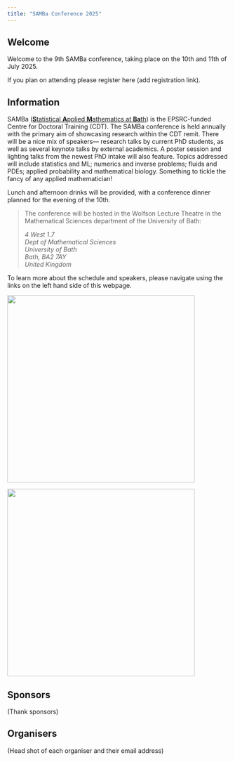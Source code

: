 ```yaml
---
title: "SAMBa Conference 2025"
---
```


## Welcome

Welcome to the 9th SAMBa conference, taking place on the 10th and 11th of July 2025.

If you plan on attending please register here (add registration link).

## Information

SAMBa ([**S**tatistical **A**pplied **M**athematics at **Ba**th](https://samba.ac.uk/)) is the EPSRC-funded Centre for Doctoral Training (CDT). The SAMBa conference is held annually with the primary aim of showcasing research within the CDT remit. There will be a nice mix of speakers— research talks by current PhD students, as well as several keynote talks by external academics. A poster session and lighting talks from the newest PhD intake will also feature. Topics addressed will include statistics and ML; numerics and inverse problems; fluids and PDEs; applied probability and mathematical biology. Something to tickle the fancy of any applied mathematician!

Lunch and afternoon drinks will be provided, with a conference dinner planned for the evening of the 10th.

> The conference will be hosted in the Wolfson Lecture Theatre in the Mathematical Sciences department of the University of Bath:
>
> *4 West 1.7\
> Dept of Mathematical Sciences\
> University of Bath\
> Bath, BA2 7AY\
> United Kingdom*

To learn more about the schedule and speakers, please navigate using the links on the left hand side of this webpage.

![](images/samba 1.jpg){fig-align="center" width="427"}

![](images/ukri_epsr_council-logo_horiz-rgb.png){fig-align="center" width="427"}

## Sponsors

(Thank sponsors)

## Organisers

(Head shot of each organiser and their email address)

## 
